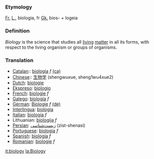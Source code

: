 {{Wikipedia}}

===Etymology===

[[Fr.]] [[L.]], biologia, fr [[Gk.]] bios- + logeia

===Definition===

''Biology'' is the science that studies all [[living]] [[matter]] in all its forms, with respect to the living organism or groups of organisms.

===Translation===
*[[Catalan]]:: [[biologia]] ''f'' [[:ca:biologia|(ca)]] 
*[[Chinese]]:: [[生物学]] (shengwuxue, sheng1wu4xue2)
*[[Dutch]]: [[biologie]]
*[[Ekspreso]]: [[biologio]] 
*[[French]]: [[biologie]] ''f''
*[[Galego]]: [[biología]] ''f''
*[[German]]: [[Biologie]] ''f'' [[:de:Biologie|(de)]] 
*[[Interlingua]]: [[biologia]] 
*[[Italian]]: [[biologia]] ''f''
*Lithuanian: [[biologija]] ''f''
*[[Persian]]: [[زیست‌شناسی]] (zist-shenasi)
*[[Portuguese]]: [[biologia]] ''f''
*[[Spanish]]: [[biología]] ''f''
*[[Romanian]]: [[biologie]] ''f''

[[it:biology]]
[[la:Biology]]